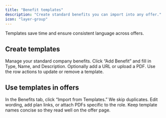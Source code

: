 ```yaml
---
title: "Benefit templates"
description: "Create standard benefits you can import into any offer."
icon: "layer-group"
---
```


Templates save time and ensure consistent language across offers.

## Create templates

<Steps>
<Step title="Open Company → Benefits">
Manage your standard company benefits.
</Step>

<Step title="Add a template">
Click “Add Benefit” and fill in Type, Name, and Description. Optionally add a URL or upload a PDF.
</Step>

<Step title="Edit or delete">
Use the row actions to update or remove a template.
</Step>
</Steps>

## Use templates in offers

<CardGroup cols={2}>
<Card title="Import into an offer" icon="inbox">
In the Benefits tab, click “Import from Templates.” We skip duplicates.
</Card>

<Card title="Customize after import" icon="pen-to-square">
Edit wording, add plan links, or attach PDFs specific to the role.
</Card>
</CardGroup>

<Tip>
Keep template names concise so they read well on the offer page.
</Tip>


